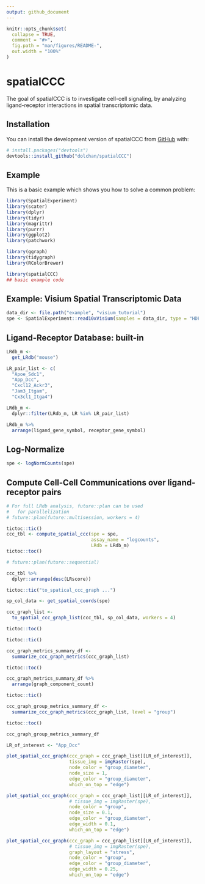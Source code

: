 ```yaml
---
output: github_document
---
```


<!-- README.md is generated from README.Rmd. Please edit that file -->

```r
knitr::opts_chunk$set(
  collapse = TRUE,
  comment = "#>",
  fig.path = "man/figures/README-",
  out.width = "100%"
)
```

# spatialCCC

<!-- badges: start -->
<!-- badges: end -->

The goal of spatialCCC is to investigate cell-cell signaling, by analyzing ligand-receptor interactions in spatial transcriptomic data.

## Installation

You can install the development version of spatialCCC from [GitHub](https://github.com/) with:

``` r
# install.packages("devtools")
devtools::install_github("dolchan/spatialCCC")
```

## Example

This is a basic example which shows you how to solve a common problem:

```r
library(SpatialExperiment)
library(scater)
library(dplyr)
library(tidyr)
library(magrittr)
library(purrr)
library(ggplot2)
library(patchwork)

library(ggraph)
library(tidygraph)
library(RColorBrewer)
```

```r
library(spatialCCC)
## basic example code
```

## Example: Visium Spatial Transcriptomic Data
```r
data_dir <- file.path("example", "visium_tutorial")
spe <- SpatialExperiment::read10xVisium(samples = data_dir, type = "HDF5", data = "filtered")
```

## Ligand-Receptor Database: built-in
```r
LRdb_m <- 
  get_LRdb("mouse") 

LR_pair_list <- c(
  "Apoe_Sdc1",
  "App_Dcc",
  "Cxcl12_Ackr3",
  "Jam3_Itgam",
  "Cx3cl1_Itga4")

LRdb_m <-
  dplyr::filter(LRdb_m, LR %in% LR_pair_list)

LRdb_m %>% 
  arrange(ligand_gene_symbol, receptor_gene_symbol)
```

## Log-Normalize
```r
spe <- logNormCounts(spe)
```

## Compute Cell-Cell Communications over ligand-receptor pairs
```r
# For full LRdb analysis, future::plan can be used 
#   for parallelization
# future::plan(future::multisession, workers = 4)

tictoc::tic()
ccc_tbl <- compute_spatial_ccc(spe = spe, 
                               assay_name = "logcounts",
                               LRdb = LRdb_m)
tictoc::toc()

# future::plan(future::sequential)
```


```r
ccc_tbl %>% 
  dplyr::arrange(desc(LRscore))
```


```r
tictoc::tic("to_spatical_ccc_graph ...")

sp_col_data <- get_spatial_coords(spe)

ccc_graph_list <-
  to_spatial_ccc_graph_list(ccc_tbl, sp_col_data, workers = 4)

tictoc::toc()
```


```r
tictoc::tic()

ccc_graph_metrics_summary_df <-
  summarize_ccc_graph_metrics(ccc_graph_list)

tictoc::toc()
```


```r
ccc_graph_metrics_summary_df %>%
  arrange(graph_component_count)
```


```r
tictoc::tic()

ccc_graph_group_metrics_summary_df <-
  summarize_ccc_graph_metrics(ccc_graph_list, level = "group")

tictoc::toc()
```


```r
ccc_graph_group_metrics_summary_df 
```


```r
LR_of_interest <- "App_Dcc"
```


```r
plot_spatial_ccc_graph(ccc_graph = ccc_graph_list[[LR_of_interest]],
                       tissue_img = imgRaster(spe),
                       node_color = "group_diameter",
                       node_size = 1,
                       edge_color = "group_diameter",
                       which_on_top = "edge")
```


```r
plot_spatial_ccc_graph(ccc_graph = ccc_graph_list[[LR_of_interest]],
                       # tissue_img = imgRaster(spe),
                       node_color = "group",
                       node_size = 0.1,
                       edge_color = "group_diameter",
                       edge_width = 0.1,
                       which_on_top = "edge")
```



```r
plot_spatial_ccc_graph(ccc_graph = ccc_graph_list[[LR_of_interest]],
                       # tissue_img = imgRaster(spe),
                       graph_layout = "stress",
                       node_color = "group",
                       edge_color = "group_diameter",
                       edge_width = 0.25,
                       which_on_top = "edge")
```

